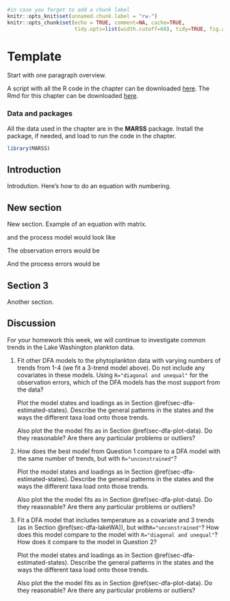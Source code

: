 ```r
#in case you forget to add a chunk label
knitr::opts_knit$set(unnamed.chunk.label = "rw-")
knitr::opts_chunk$set(echo = TRUE, comment=NA, cache=TRUE, 
                      tidy.opts=list(width.cutoff=60), tidy=TRUE, fig.align='center', out.width='80%')
```

# Template {#sec-template}
\chaptermark{Template}

Start with one paragraph overview.

A script with all the R code in the chapter can be downloaded  [here](./Rcode/template.R). The Rmd for this chapter can be downloaded [here](./Rmds/template.Rmd).

### Data and packages {-}

All the data used in the chapter are in the **MARSS** package.  Install the package, if needed, and load to run the code in the chapter.
```r
library(MARSS)
```

## Introduction {#sec-template-intro}

Introdution. Here's how to do an equation with numbering.

\begin{equation}
\begin{gathered}
\mathbf{y}_t = \mathbf{Z}\mathbf{x}_t+\mathbf{a}+\mathbf{v}_t \text{ where } \mathbf{v}_t \sim \text{MVN}(0,\mathbf{R}) \\
\mathbf{x}_t = \mathbf{x}_{t-1}+\mathbf{w}_t \text{ where } \mathbf{w}_t \sim \text{MVN}(0,\mathbf{Q}) \\
\end{gathered}
(\#eq:template1)
\end{equation}


## New section {#sec-template-2}

New section. Example of an equation with matrix.

\begin{equation}
\begin{bmatrix}
    y_{1} \\
    y_{2} \\
    y_{3} \\
    y_{4} \\
    y_{5} \end{bmatrix}_t = 
 \begin{bmatrix}
    z_{11}&z_{12}&z_{13}\\
    z_{21}&z_{22}&z_{23}\\
    z_{31}&z_{32}&z_{33}\\
    z_{41}&z_{42}&z_{43}\\
    z_{51}&z_{52}&z_{53}\end{bmatrix}   
 \begin{bmatrix}
    x_{1} \\
    x_{2} \\
    x_{3} \end{bmatrix}_t + 
 \begin{bmatrix}
    a_1 \\
    a_2 \\
    a_3 \\
    a_4 \\
    a_5 \end{bmatrix} + 
 \begin{bmatrix}
    v_{1} \\
    v_{2} \\
    v_{3} \\
    v_{4} \\
    v_{5} \end{bmatrix}_t.
(\#eq:template2-y)
\end{equation}

and the process model would look like

\begin{equation}
\begin{bmatrix}
    x_{1} \\
    x_{2} \\
    x_{3} \end{bmatrix}_t = 
 \begin{bmatrix}
    1&0&0 \\
    0&1&0 \\
    0&0&1 \end{bmatrix} 
 \begin{bmatrix}
    x_{1}\\
    x_{2}\\
    x_{3}\end{bmatrix}_{t-1} +
 \begin{bmatrix}
    w_{1} \\
    w_{2} \\
    w_{3} \end{bmatrix}_t 
(\#eq:tempate2-x)
\end{equation}


The observation errors would be

\begin{equation}
\begin{bmatrix}
    v_{1} \\
    v_{2} \\
    v_{3} \\
    v_{4} \\
    v_{5} \end{bmatrix}_t 
 \sim \text{MVN} \begin{pmatrix}
    \begin{bmatrix}
    0 \\
    0 \\
    0 \\
    0 \\
    0 \end{bmatrix},
 \begin{bmatrix}
    r_{11}&r_{12}&r_{13}&r_{14}&r_{15}\\
    r_{12}&r_{22}&r_{23}&r_{24}&r_{25}\\
    r_{13}&r_{23}&r_{33}&r_{34}&r_{35}\\
    r_{14}&r_{24}&r_{34}&r_{44}&r_{45}\\
    r_{15}&r_{25}&r_{35}&r_{45}&r_{55}\end{bmatrix}
\end{pmatrix}
(\#eq:template2-oe)
\end{equation}

And the process errors would be

\begin{equation}
\begin{bmatrix}
    w_{1} \\
    w_{2} \\
    w_{3} \end{bmatrix}_t
\sim \text{MVN} \begin{pmatrix}
 \begin{bmatrix}
    0 \\
    0 \\
    0 \end{bmatrix},
 \begin{bmatrix}
    q_{11}&q_{12}&q_{13}\\
    q_{12}&q_{22}&q_{23}\\
    q_{13}&q_{23}&q_{33}\end{bmatrix}
\end{pmatrix}.
(\#eq:template2-pe)
\end{equation}

## Section 3 {#sec-template-3}

Another section.

## Discussion  {#sec-template-discussion}

For your homework this week, we will continue to investigate common trends in the Lake Washington plankton data.

1. Fit other DFA models to the phytoplankton data with varying numbers of trends from 1-4 (we fit a 3-trend model above). Do not include any covariates in these models. Using `R="diagonal and unequal"` for the observation errors, which of the DFA models has the most support from the data?

    Plot the model states and loadings as in Section \@ref(sec-dfa-estimated-states). Describe the general patterns in the states and the ways the different taxa load onto those trends.

    Also plot the the model fits as in Section \@ref(sec-dfa-plot-data). Do they reasonable? Are there any particular problems or outliers?

2. How does the best model from Question 1 compare to a DFA model with the same number of trends, but with `R="unconstrained"`? 

    Plot the model states and loadings as in Section \@ref(sec-dfa-estimated-states). Describe the general patterns in the states and the ways the different taxa load onto those trends.

    Also plot the the model fits as in Section \@ref(sec-dfa-plot-data). Do they reasonable? Are there any particular problems or outliers?

3. Fit a DFA model that includes temperature as a covariate and 3 trends (as in Section \@ref(sec-dfa-lakeWA)), but with`R="unconstrained"`? How does this model compare to the model with `R="diagonal and unequal"`? How does it compare to the model in Question 2? 

    Plot the model states and loadings as in Section \@ref(sec-dfa-estimated-states). Describe the general patterns in the states and the ways the different taxa load onto those trends.

   Also plot the the model fits as in Section \@ref(sec-dfa-plot-data).  Do they reasonable? Are there any particular problems or outliers?

